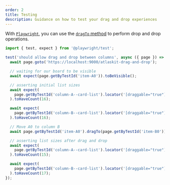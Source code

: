 ```yaml
---
order: 2
title: Testing
description: Guidance on how to test your drag and drop experiences
---
```


With [`Playwright`](https://playwright.dev/), you can use the [`dragTo` method](https://playwright.dev/docs/input#drag-and-drop) to perform drop and drop operations.

```ts
import { test, expect } from '@playwright/test';

test('should allow drag and drop between columns', async ({ page }) => {
  await page.goto('https://localhost:9000/atlaskit-drag-and-drop');

  // waiting for our board to be visible
  await expect(page.getByTestId('item-A0')).toBeVisible();

  // asserting initial list sizes
  await expect(
    page.getByTestId('column-A--card-list').locator('[draggable="true"]'),
  ).toHaveCount(16);

  await expect(
    page.getByTestId('column-B--card-list').locator('[draggable="true"]'),
  ).toHaveCount(16);

  // Move A0 to column B
  await page.getByTestId('item-A0').dragTo(page.getByTestId('item-B0'));

  // asserting list sizes after drag and drop
  await expect(
    page.getByTestId('column-A--card-list').locator('[draggable="true"]'),
  ).toHaveCount(15);

  await expect(
    page.getByTestId('column-B--card-list').locator('[draggable="true"]'),
  ).toHaveCount(17);
});
```
